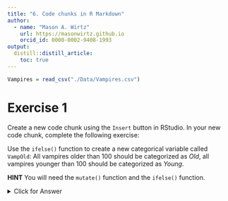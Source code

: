 ```yaml
---
title: "6. Code chunks in R Markdown"
author:
  - name: "Mason A. Wirtz"
    url: https://masonwirtz.github.io
    orcid_id: 0000-0002-9408-1993
output:
  distill::distill_article:
    toc: true
---
```


```r

Vampires = read_csv("./Data/Vampires.csv")

```

# Exercise 1

Create a new code chunk using the `Insert` button in RStudio. In your new code chunk, complete the following exercise: 

Use the `ifelse()` function to create a new categorical variable called `VampOld`: All vampires older than 100 should be categorized as *Old*, all vampires younger than 100 should be categorized as *Young*. 

**HINT** You will need the `mutate()` function and the `ifelse()` function. 

<details>
  <summary>Click for Answer</summary>

**SOLUTION**

Since we are interested in creating a new variable, this should tell us immediately that we need the `mutate()` function. In the `mutate()` function, we need to define our new variable `VampOld`. 

Once we have defined the new variable, we need to define what should be included in the new variable. Since we want to categorize the age variable (which we really wouldn't ever want to do in real life, but for practice, it's an easy example), we can use the `ifelse()` statement, which first takes an argument to evaluate. The argument to evaluate we need to supply the function with is "if the vampire is older than 100...", which we can do using the variable `ageOfVampire` and the `>` operator. Once we have supplied the 'if' argument, we need the 'then do' argument, i.e. what needs to happen when this argument is true? In this case, all vampires older than 100 should be categorized as 'old', so we supply the function with 'old'. The final argument in the function takes the 'else' part, i.e. what happens when the first argument is false? Since we just want to categorize the variable into old and young, if the vampire is not old, then they must be young, so we supply the final argument with the character value 'young'. 

```r

Vampires = Vampires %>% 
  mutate(VampOld = ifelse(ageOfVampire > 100, "Old", "Young"))

```

</details> 












